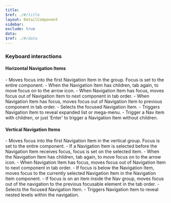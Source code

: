 ```yaml
---
title:
$ref: ./#/title
layout: DetailComponent
sidebar:
exclude: true
data:
$ref: ./#/data
---
```


### Keyboard interactions

#### Horizontal Navigation Items
  <KeyboardControls>
    <KeyboardControl keyOrCombos="Tab">
      - Moves focus into the first Navigation Item in the group. Focus is set to the entire component.
      - When the Navigation Item has children, tab again, to move focus on to the arrow icon.
      - When Navigation Item has focus, moves focus out of Navigation Item to next component in tab order.
    </KeyboardControl>
    <KeyboardControl keyOrCombos="Shift + Tab">
      - When Navigation Item has focus, moves focus out of Navigation Item to previous component in tab order.
    </KeyboardControl>
    <KeyboardControl keyOrCombos="Enter / Space">
      - Selects the focused Navigation Item.
      - Triggers Navigation Item to reveal expanded list or mega-menu.
      - Trigger a Nav item with children, or just ‘Enter’ to trigger a Navigation Item without children.
    </KeyboardControl>
  </KeyboardControls>

#### Vertical Navigation Items
  <KeyboardControls>
    <KeyboardControl keyOrCombos="Tab">
      - Moves focus into the first Navigation Item in the vertical group. Focus is set to the entire component. 
      - If a Navigation Item is selected before the Navigation Item receives focus, focus is set on the selected item. 
      - When the Navigation Item has children, tab again, to move focus on to the arrow icon. 
      - When Navigation Item has focus, moves focus out of Navigation Item to next component in tab order.
    </KeyboardControl>
    <KeyboardControl keyOrCombos="Shift + Tab">
      - If focus is below the Navigation Item, moves focus to the currently selected Navigation Item in the Navigation Item component. 
      - If focus is on an item inside the Nav group, moves focus out of the navigation to the previous focusable element in the tab order.
    </KeyboardControl>
    <KeyboardControl keyOrCombos="Enter / Space">
      - Selects the focused Navigation Item. 
      - Triggers Navigation Item to reveal nested levels within the navigation.
    </KeyboardControl>
  </KeyboardControls>

